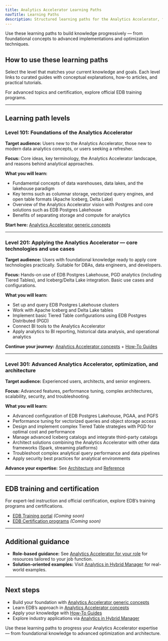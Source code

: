 ```yaml
---
title: Analytics Accelerator Learning Paths
navTitle: Learning Paths
description: Structured learning paths for the Analytics Accelerator, from foundational concepts to advanced techniques and official training.
---
```


Use these learning paths to build knowledge progressively — from foundational concepts to advanced implementations and optimization techniques.

## How to use these learning paths

Select the level that matches your current knowledge and goals. Each level links to curated guides with conceptual explanations, how-to articles, and practical tutorials.

For advanced topics and certification, explore official EDB training programs.

* * *

## Learning path levels

### Level 101: Foundations of the Analytics Accelerator

**Target audience:** Users new to the Analytics Accelerator, those new to modern data analytics concepts, or users seeking a refresher.

**Focus:** Core ideas, key terminology, the Analytics Accelerator landscape, and reasons behind analytical approaches.

**What you will learn:**

-   Fundamental concepts of data warehouses, data lakes, and the lakehouse paradigm
-   Key terms such as columnar storage, vectorized query engines, and open table formats (Apache Iceberg, Delta Lake)
-   Overview of the Analytics Accelerator vision with Postgres and core solutions such as EDB Postgres Lakehouse
-   Benefits of separating storage and compute for analytics

**Start here:** [Analytics Accelerator generic concepts](/edb-postgres-ai/1.3/analytics/generic-concepts)

* * *

### Level 201: Applying the Analytics Accelerator — core technologies and use cases

**Target audience:** Users with foundational knowledge ready to apply core technologies practically. Suitable for DBAs, data engineers, and developers.

**Focus:** Hands-on use of EDB Postgres Lakehouse, PGD analytics (including Tiered Tables), and Iceberg/Delta Lake integration. Basic use cases and configurations.

**What you will learn:**

-   Set up and query EDB Postgres Lakehouse clusters
-   Work with Apache Iceberg and Delta Lake tables
-   Implement basic Tiered Table configurations using EDB Postgres Distributed (PGD)
-   Connect BI tools to the Analytics Accelerator
-   Apply analytics to BI reporting, historical data analysis, and operational analytics

**Continue your journey:** [Analytics Accelerator concepts](/edb-postgres-ai/1.3/analytics/analytics-concepts) + [How-To Guides](/edb-postgres-ai/1.3/analytics#how-tos-runbook-aligned)

* * *

### Level 301: Advanced Analytics Accelerator, optimization, and architecture

**Target audience:** Experienced users, architects, and senior engineers.

**Focus:** Advanced features, performance tuning, complex architectures, scalability, security, and troubleshooting.

**What you will learn:**

-   Advanced configuration of EDB Postgres Lakehouse, PGAA, and PGFS
-   Performance tuning for vectorized queries and object storage access
-   Design and implement complex Tiered Table strategies with PGD for optimal cost and performance
-   Manage advanced Iceberg catalogs and integrate third-party catalogs
-   Architect solutions combining the Analytics Accelerator with other data frameworks (Spark, streaming platforms)
-   Troubleshoot complex analytical query performance and data pipelines
-   Apply security best practices for analytical environments

**Advance your expertise:** See [Architecture](/edb-postgres-ai/1.3/analytics/architecture) and [Reference](/edb-postgres-ai/1.3/analytics/reference/index.mdx)

* * *

## EDB training and certification

For expert-led instruction and official certification, explore EDB’s training programs and certifications.

-   [EDB Training portal](#) *(Coming soon)*
-   [EDB Certification programs](#) *(Coming soon)*

* * *

## Additional guidance

-   **Role-based guidance:** See [Analytics Accelerator for your role](/edb-postgres-ai/1.3/analytics/personas.mdx) for resources tailored to your job function.
-   **Solution-oriented examples:** Visit [Analytics in Hybrid Manager](/edb-postgres-ai/1.3/hybrid-manager/analytics/) for real-world examples.

* * *

## Next steps

-   Build your foundation with [Analytics Accelerator generic concepts](/edb-postgres-ai/1.3/analytics/generic-concepts)
-   Learn EDB’s approach in [Analytics Accelerator concepts](/edb-postgres-ai/1.3/analytics/analytics-concepts)
-   Apply your knowledge with [How-To Guides](/edb-postgres-ai/1.3/analytics#how-tos-runbook-aligned)
-   Explore industry applications via [Analytics in Hybrid Manager](/edb-postgres-ai/1.3/hybrid-manager/analytics/)

Use these learning paths to progress your Analytics Accelerator expertise — from foundational knowledge to advanced optimization and architecture.
